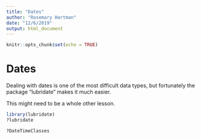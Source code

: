 ```yaml
---
title: "Dates"
author: "Rosemary Hartman"
date: "12/6/2019"
output: html_document
---
```


```r
knitr::opts_chunk$set(echo = TRUE)
```
# Dates

Dealing with dates is one of the most difficult data types, but fortunately the package "lubridate" makes it much easier.

This might need to be a whole other lesson.


```r
library(lubridate)
?lubridate

?DateTimeClasses

```